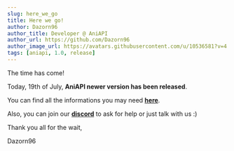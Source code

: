 ```yaml
---
slug: here_we_go
title: Here we go!
author: Dazorn96
author_title: Developer @ AniAPI
author_url: https://github.com/Dazorn96
author_image_url: https://avatars.githubusercontent.com/u/10536581?v=4
tags: [aniapi, 1.0, release]
---
```



The time has come!

Today, 19th of July, **AniAPI newer version has been released**.

You can find all the informations you may need **[here](/docs)**.

Also, you can join our **[discord](https://discord.gg/xQjZx5aWkR)** to ask for help or just talk with us :)

Thank you all for the wait,

Dazorn96

<DisqusComments identifier="here_we_go_0" title="Here we go!" />
